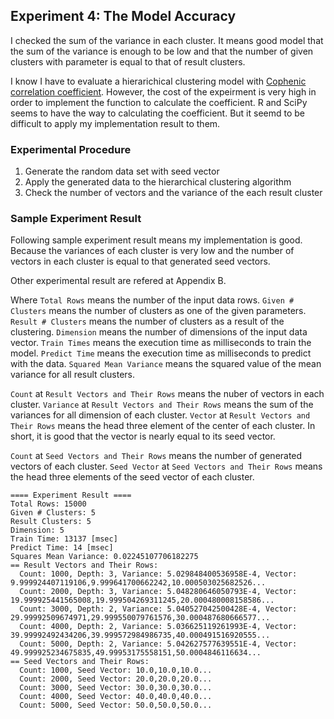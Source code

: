 ## Experiment 4: The Model Accuracy

I checked the sum of the variance in each cluster.
It means good model that the sum of the variance is enough to be low and that the number of given clusters with parameter is equal to that of result clusters.

I know I have to evaluate a hierarichical clustering model with [Cophenic correlation coefficient](http://en.wikipedia.org/wiki/Cophenetic_correlation).
However, the cost of the expeirment is very high in order to implement the function to calculate the coefficient. R and SciPy seems to have the way to calculating the coefficient. But it seemd to be difficult to apply my implementation result to them.
 
### Experimental Procedure

1. Generate the random data set with seed vector
2. Apply the generated data to the hierarchical clustering algorithm
3. Check the number of vectors and the variance of the each result cluster

### Sample Experiment Result

Following sample experiment result means my implementation is good.
Because the variances of each cluster is very low and the number of vectors in each cluster is equal to that  generated seed vectors.

Other experimental result are refered at Appendix B.

Where `Total Rows` means the number of the input data rows.
`Given # Clusters` means the number of clusters as one of the given parameters.
`Result # Clusters` means the number of clusters  as a result of the clustering.
`Dimension` means the number of dimensions of the input data vector.
`Train Times` means the execution time as milliseconds to train the model.
`Predict Time` means the execution time as milliseconds to predict with the data.
`Squared Mean Variance` means the squared value of the mean variance for all result clusters.

`Count` at `Result Vectors and Their Rows` means the nuber of vectors in each cluster.
`Variance` at `Result Vectors and Their Rows` means the sum of the variances for all dimension of each cluster.
`Vector` at `Result Vectors and Their Rows` means the head three element of the center of each cluster. In short, it is good that the vector is nearly equal to its seed vector.

`Count` at `Seed Vectors and Their Rows` means the number of generated vectors of each cluster.
`Seed Vector` at `Seed Vectors and Their Rows` means the head three elements of the seed vector of each cluster.

```
==== Experiment Result ====
Total Rows: 15000
Given # Clusters: 5
Result Clusters: 5
Dimension: 5
Train Time: 13137 [msec]
Predict Time: 14 [msec]
Squares Mean Variance: 0.02245107706182275
== Result Vectors and Their Rows:
  Count: 1000, Depth: 3, Variance: 5.029848400536958E-4, Vector: 9.999924407119106,9.999641700662242,10.000503025682526...
  Count: 2000, Depth: 3, Variance: 5.048280646050793E-4, Vector: 19.999925441565008,19.999504269311245,20.000480008158586...
  Count: 3000, Depth: 2, Variance: 5.040527042500428E-4, Vector: 29.99992509674971,29.999550079761576,30.000487680666577...
  Count: 4000, Depth: 2, Variance: 5.036625119261993E-4, Vector: 39.99992492434206,39.999572984986735,40.000491516920555...
  Count: 5000, Depth: 2, Variance: 5.042627577639551E-4, Vector: 49.999925234675835,49.99953175558151,50.0004846116634...
== Seed Vectors and Their Rows:
  Count: 1000, Seed Vector: 10.0,10.0,10.0...
  Count: 2000, Seed Vector: 20.0,20.0,20.0...
  Count: 3000, Seed Vector: 30.0,30.0,30.0...
  Count: 4000, Seed Vector: 40.0,40.0,40.0...
  Count: 5000, Seed Vector: 50.0,50.0,50.0...
```

